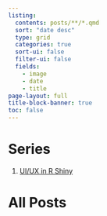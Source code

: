 ```yaml
---
listing:
  contents: posts/**/*.qmd
  sort: "date desc"
  type: grid
  categories: true
  sort-ui: false
  filter-ui: false
  fields: 
    - image
    - date
    - title
page-layout: full
title-block-banner: true
toc: false
---
```


# Series

1. [UI/UX in R Shiny](ui-ux-r-shiny-series.qmd)

# All Posts
